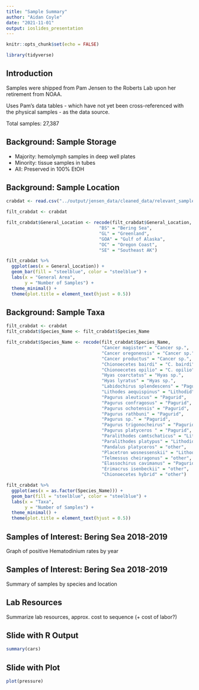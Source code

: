```yaml
---
title: "Sample Summary"
author: "Aidan Coyle"
date: "2021-11-01"
output: ioslides_presentation
---
```


```r
knitr::opts_chunk$set(echo = FALSE)
```

```r
library(tidyverse)
```


## Introduction

Samples were shipped from Pam Jensen to the Roberts Lab upon her retirement from NOAA. 

Uses Pam's data tables - which have not yet been cross-referenced with the physical samples - as the data source.

Total samples: 27,387


## Background: Sample Storage

- Majority: hemolymph samples in deep well plates
- Minority: tissue samples in tubes
- All: Preserved in 100% EtOH

## Background: Sample Location

```r
crabdat <- read.csv("../output/jensen_data/cleaned_data/relevant_sample_data.csv")

filt_crabdat <- crabdat

filt_crabdat$General_Location <- recode(filt_crabdat$General_Location, 
                                   "BS" = "Bering Sea",
                                   "GL" = "Greenland",
                                   "GOA" = "Gulf of Alaska",
                                   "OC" = "Oregon Coast",
                                   "SE" = "Southeast AK")

filt_crabdat %>%
  ggplot(aes(x = General_Location)) +
  geom_bar(fill = "steelblue", color = "steelblue") + 
  labs(x = "General Area", 
       y = "Number of Samples") +
  theme_minimal() + 
  theme(plot.title = element_text(hjust = 0.5))
```

## Background: Sample Taxa

```r
filt_crabdat <- crabdat
filt_crabdat$Species_Name <- filt_crabdat$Species_Name

filt_crabdat$Species_Name <- recode(filt_crabdat$Species_Name, 
                                    "Cancer magister" = "Cancer sp.",
                                    "Cancer oregonensis" = "Cancer sp.",
                                    "Cancer productus" = "Cancer sp.",
                                    "Chionoecetes bairdi" = "C. bairdi",
                                    "Chionoecetes opilio" = "C. opilio",
                                    "Hyas coarctatus" = "Hyas sp.",
                                    "Hyas lyratus" = "Hyas sp.",
                                    "Labidochirus splendescens" = "Pagurid",
                                    "Lithodes aequispinus" = "Lithodid",
                                    "Pagurus aleuticus" = "Pagurid",
                                    "Pagurus confragosus" = "Pagurid",
                                    "Pagurus ochotensis" = "Pagurid",
                                    "Pagurus rathbuni" = "Pagurid",
                                    "Pagurus sp." = "Pagurid",
                                    "Pagurus trigonocheirus" = "Pagurid",
                                    "Pagurus platyceros " = "Pagurid",
                                    "Paralithodes camtschaticus" = "Lithodid",
                                    "Paralithodes platypus" = "Lithodid",
                                    "Pandalus platyceros" = "other",
                                    "Placetron wosnessenskii" = "Lithodid",
                                    "Telmessus cheiragonus" = "other", 
                                    "Elassochirus cavimanus" = "Pagurid",
                                    "Erimacrus isenbeckii" = "other",
                                    "Chionoecetes hybrid" = "other")

filt_crabdat %>%
  ggplot(aes(x = as.factor(Species_Name))) +
  geom_bar(fill = "steelblue", color = "steelblue") + 
  labs(x = "Taxa", 
       y = "Number of Samples") +
  theme_minimal() + 
  theme(plot.title = element_text(hjust = 0.5))
```

## Samples of Interest: Bering Sea 2018-2019

Graph of positive Hematodinium rates by year

## Samples of Interest: Bering Sea 2018-2019

Summary of samples by species and location

## Lab Resources

Summarize lab resources, approx. cost to sequence (+ cost of labor?)

## 




## Slide with R Output

```r
summary(cars)
```

## Slide with Plot

```r
plot(pressure)
```

